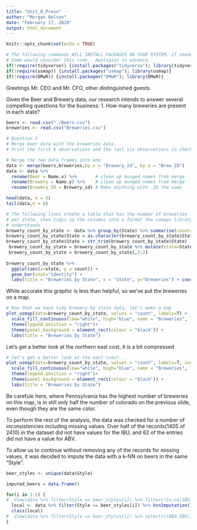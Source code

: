 ```yaml
---
title: "Unit_8_Preso"
author: "Morgan Nelson"
date: "February 17, 2020"
output: html_document
---
```


```r
knitr::opts_chunk$set(echo = TRUE)

# The following commands WILL INSTALL PACKAGES ON YOUR SYSTEM, if needed.
# Some would consider this rude.  Apologies in advance.
if(!require(tidyverse)) {install.packages("tidyverse"); library(tidyverse)}
if(!require(usmap)) {install.packages("usmap"); library(usmap)}
if(!require(DMwR)) {install.packages("DMwR"); library(DMwR)}
```
Greetings Mr. CEO and Mr. CFO, other distinguished guests.

Given the Beer and Brewery data, our research intends to answer several compelling questions for the business:
1. How many breweries are present in each state?
```r
beers <- read.csv("./Beers.csv")
breweries <- read.csv("Breweries.csv")

# Question 2
# Merge beer data with the breweries data. 
# Print the first 6 observations and the last six observations to check the merged file.

# Merge the two data frames into one
data <- merge(beers,breweries,by.x = "Brewery_id", by.y = "Brew_ID")
data <- data %>% 
  rename(Beer = Name.x) %>%       # clean up munged names from merge
  rename(Brewery = Name.y) %>%    # clean up munged names from merge
  rename(Brewery_ID = Brewery_id) # Make anything with _ID the same

head(data, n = 6)
tail(data,n = 6)

```

```r
# The following lines create a table that has the number of breweries
# per state, then tidys up the columns into a format the usmaps library
# understands
brewery_count_by_state <- data %>% group_by(State) %>% summarise(count=n())
brewery_count_by_state$State = as.character(brewery_count_by_state$State)
brewery_count_by_state$State = str_trim(brewery_count_by_state$State)
 brewery_count_by_state = brewery_count_by_state %>% mutate(state=State)
 brewery_count_by_state = brewery_count_by_state[,3:2]
 
brewery_count_by_state %>% 
  ggplot(aes(x=state, y = count)) + 
  geom_bar(stat="identity") + 
  labs(title = "Breweries by State", x = "State", y="Breweries") + coord_flip()
```

While accurate this graphic is less than helpful, so we've put the breweries on a map.

```r
# Now that we have tidy brewery by state data, let's make a map
plot_usmap(data=brewery_count_by_state, values = "count", labels=T) + 
  scale_fill_continuous(low="white", high="blue", name = "Breweries", label = scales::comma) +
  theme(legend.position = "right")+
  theme(panel.background = element_rect(colour = "black")) +
  labs(title = "Breweries by State")
```
Let's get a better look at the northern east cost, it is a bit compressed
```r

# let's get a better look at the east coast...
plot_usmap(data=brewery_count_by_state, values = "count", labels=T, include = c(.new_england, .mid_atlantic)) + 
  scale_fill_continuous(low="white", high="blue", name = "Breweries", label = scales::comma) +
  theme(legend.position = "right")+
  theme(panel.background = element_rect(colour = "black")) +
  labs(title = "Breweries by State")

```
Be carefule here, where Pennsylvania has the highest number of breweries on this map, is in still only half the number of colorado on the previous slide, even though they are the same color.

To perform the rest of the analysis, the data was checked for a number of inconsistencies including missing values.  Over half of the records(1405 of 2410) in the dataset did not have values for the IBU, and 62 of the entries did not have a value for ABV.

To allow us to continue without removing any of the records for missing values, it was decided to impute the data with a k-NN on beers in the same "Style".

```r
beer_styles <- unique(data$Style)

imputed_beers = data.frame()

for(i in 1:1) {
#  View(data %>% filter(Style == beer_styles[i]) %>% filter(!is.na(IBU)))
  local <- data %>% filter(Style == beer_styles[i]) %>% knnImputation()
  class(local)
#  View(data %>% filter(Style == beer_styles[i]) %>% select(c(ABV,IBU)) )
}
```